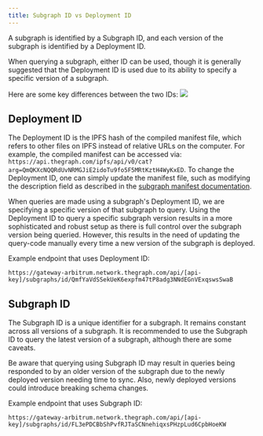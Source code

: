 ```yaml
---
title: Subgraph ID vs Deployment ID
---
```


A subgraph is identified by a Subgraph ID, and each version of the subgraph is identified by a Deployment ID.

When querying a subgraph, either ID can be used, though it is generally suggested that the Deployment ID is used due to its ability to specify a specific version of a subgraph.

Here are some key differences between the two IDs: ![](/img/subgraph-id-vs-deployment-id.png)

## Deployment ID

The Deployment ID is the IPFS hash of the compiled manifest file, which refers to other files on IPFS instead of relative URLs on the computer. For example, the compiled manifest can be accessed via: `https://api.thegraph.com/ipfs/api/v0/cat?arg=QmQKXcNQQRdUvNRMGJiE2idoTu9fo5F5MRtKztH4WyKxED`. To change the Deployment ID, one can simply update the manifest file, such as modifying the description field as described in the [subgraph manifest documentation](https://github.com/graphprotocol/graph-node/blob/master/docs/subgraph-manifest.md#13-top-level-api).

When queries are made using a subgraph's Deployment ID, we are specifying a specific version of that subgraph to query. Using the Deployment ID to query a specific subgraph version results in a more sophisticated and robust setup as there is full control over the subgraph version being queried. However, this results in the need of updating the query-code manually every time a new version of the subgraph is deployed.

Example endpoint that uses Deployment ID:

`https://gateway-arbitrum.network.thegraph.com/api/[api-key]/subgraphs/id/QmfYaVdSSekUeK6expfm47tP8adg3NNdEGnVExqswsSwaB`

## Subgraph ID

The Subgraph ID is a unique identifier for a subgraph. It remains constant across all versions of a subgraph. It is recommended to use the Subgraph ID to query the latest version of a subgraph, although there are some caveats.

Be aware that querying using Subgraph ID may result in queries being responded to by an older version of the subgraph due to the newly deployed version needing time to sync. Also, newly deployed versions could introduce breaking schema changes.

Example endpoint that uses Subgraph ID:

`https://gateway-arbitrum.network.thegraph.com/api/[api-key]/subgraphs/id/FL3ePDCBbShPvfRJTaSCNnehiqxsPHzpLud6CpbHoeKW`
